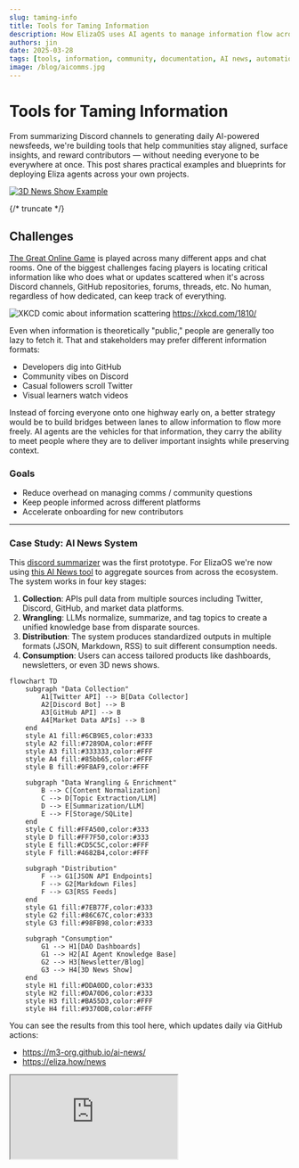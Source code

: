 ```yaml
---
slug: taming-info
title: Tools for Taming Information
description: How ElizaOS uses AI agents to manage information flow across platforms and keep communities aligned
authors: jin
date: 2025-03-28
tags: [tools, information, community, documentation, AI news, automation]
image: /blog/aicomms.jpg
---
```


# Tools for Taming Information

From summarizing Discord channels to generating daily AI-powered newsfeeds, we're building tools that help communities stay aligned, surface insights, and reward contributors — without needing everyone to be everywhere at once. This post shares practical examples and blueprints for deploying Eliza agents across your own projects.

[![3D News Show Example](/blog/aicomms.jpg)](/blog/aicomms.jpg)

{/* truncate */}

## Challenges

[The Great Online Game](https://www.notboring.co/p/the-great-online-game) is played across many different apps and chat rooms. One of the biggest challenges facing players is locating critical information like who does what or updates scattered when it's across Discord channels, GitHub repositories, forums, threads, etc. No human, regardless of how dedicated, can keep track of everything.

![XKCD comic about information scattering](/blog/xkcd1810.png)
https://xkcd.com/1810/

Even when information is theoretically "public," people are generally too lazy to fetch it. That and stakeholders may prefer different information formats:

- Developers dig into GitHub
- Community vibes on Discord
- Casual followers scroll Twitter
- Visual learners watch videos

Instead of forcing everyone onto one highway early on, a better strategy would be to build bridges between lanes to allow information to flow more freely. AI agents are the vehicles for that information, they carry the ability to meet people where they are to deliver important insights while preserving context.

### Goals

- Reduce overhead on managing comms / community questions
- Keep people informed across different platforms
- Accelerate onboarding for new contributors

---

### Case Study: AI News System

This [discord summarizer](https://github.com/elizaOS/discord-summarizer) was the first prototype. For ElizaOS we're now using [this AI News tool](https://github.com/bozp-pzob/ai-news) to aggregate sources from across the ecosystem. The system works in four key stages:

1. **Collection**: APIs pull data from multiple sources including Twitter, Discord, GitHub, and market data platforms.
2. **Wrangling**: LLMs normalize, summarize, and tag topics to create a unified knowledge base from disparate sources.
3. **Distribution**: The system produces standardized outputs in multiple formats (JSON, Markdown, RSS) to suit different consumption needs.
4. **Consumption**: Users can access tailored products like dashboards, newsletters, or even 3D news shows.

```mermaid
flowchart TD
    subgraph "Data Collection"
        A1[Twitter API] --> B[Data Collector]
        A2[Discord Bot] --> B
        A3[GitHub API] --> B
        A4[Market Data APIs] --> B
    end
    style A1 fill:#6CB9E5,color:#333
    style A2 fill:#7289DA,color:#FFF
    style A3 fill:#333333,color:#FFF
    style A4 fill:#85bb65,color:#FFF
    style B fill:#9F8AF9,color:#FFF

    subgraph "Data Wrangling & Enrichment"
        B --> C[Content Normalization]
        C --> D[Topic Extraction/LLM]
        D --> E[Summarization/LLM]
        E --> F[Storage/SQLite]
    end
    style C fill:#FFA500,color:#333
    style D fill:#FF7F50,color:#333
    style E fill:#CD5C5C,color:#FFF
    style F fill:#4682B4,color:#FFF

    subgraph "Distribution"
        F --> G1[JSON API Endpoints]
        F --> G2[Markdown Files]
        F --> G3[RSS Feeds]
    end
    style G1 fill:#7EB77F,color:#333
    style G2 fill:#86C67C,color:#333
    style G3 fill:#98FB98,color:#333

    subgraph "Consumption"
        G1 --> H1[DAO Dashboards]
        G1 --> H2[AI Agent Knowledge Base]
        G2 --> H3[Newsletter/Blog]
        G3 --> H4[3D News Show]
    end
    style H1 fill:#DDA0DD,color:#333
    style H2 fill:#DA70D6,color:#333
    style H3 fill:#BA55D3,color:#FFF
    style H4 fill:#9370DB,color:#FFF
```

You can see the results from this tool here, which updates daily via GitHub actions:

- https://m3-org.github.io/ai-news/
- https://eliza.how/news

<div className="responsive-iframe">
  <iframe
    src="https://www.youtube.com/embed/fIGoyaEd0Hw"
    title="YouTube video player"
    allow="accelerometer; autoplay; clipboard-write; encrypted-media; gyroscope; picture-in-picture"
    allowFullScreen
  />
</div>
Here's an example news clip: https://x.com/elizaOS/status/1880280863210106975

---

## Case Study: AI Assistants

Idk about you, but I hate seeing questions left hanging in tech support channels, especially when the answer can easily be found in the docs. It's a perfect opportunity to [eat our own dogfood](https://en.wikipedia.org/wiki/Eating_your_own_dog_food), experience and fix pain points firsthand, and showcase a powerful use case of AI agents to other devs.

[![jintern2](/blog/jintern.jpg)](/blog/jintern.jpg)

While we're analyzing tech support channels, we can identify gaps in docs based on common community questions which can then be addressed systematically. This may involve checking if any github issues or pull requests already address a question, and if not, then to help create an issue for it. Herein lies a powerful feedback loop:

- Aggregate & Analyze: Extract questions and answers, who is helping who (and if succesful), identify pain points, gather sentiment
- Clean & Enhance Data, Update docs, create bug reports
- RAG Knowledge: AI Agents giving automated responses to FAQ

You can now use [AI news](https://github.com/bozp-pzob/ai-news) to generate a summary, who helped who, FAQ, and action items analysis of a source for whatever time period you want - even historically!

[![image](/blog/ainews.jpg)](/blog/ainews.jpg)

We retroactively reward people who provided good answers to questions (we're using tip.cc) over a time period. Later people can reuse their tips when helping or asking for help from other people.

[![image](/blog/reward.jpg)](/blog/reward.jpg)

**Main Lesson: Treat the docs as first-class citizen of your project.**

Eliza AI agent assistants helping devs with common questions about elizaOS greatly benefit from good docs to provide more current and accurate information, which speeds up onboarding and lets developers stay focused on higher impact activities.

> Read [this guide](https://www.kapa.ai/blog/optimizing-technical-documentation-for-llms) on how to optimize technical docs for LLMs. Adding FAQ with answers in the docs enhances optimizes them for LLM use cases.

---

## Get Involved

In the future I want people to be able to install Eliza and be greeted by an agent that can help you setup, configure settings, create plugins, deploy, etc. For now I think our assistants need to be supervised until we're confident enough in their responses. I think we can speed things up by having the agent admit what they don't know the answer vs hallucinating, and to guide devs to the main community support channels when they're having difficulty.

If you want to collaborate with us, here's a few ideas:

- Answer people's questions in the coders / tech support channels on discord, it will get noticed :)
- Help with docs: go through pages, verify information with code, test the steps, create issues and PRs with fixes
- Collaborate with us on the [AI news aggregator](https://github.com/bozp-pzob/ai-news)
  - Generate new show ideas using the [output files](https://m3-org.github.io/ai-news/) from AI-news
  - Write a script that takes a week of daily logs and turns it into a newsletter or news show program
- Ingest docs into your Eliza agent as knowledge to onboard them then tinker with the character file to takee on a role in the DAO
  - Perhaps it can act as a scribe that summarizes chats
  - Lore keeper, community moderation, or social media marketer

### Links

- https://github.com/bozp-pzob/ai-news (aggregator tool)
  - https://m3-org.github.io/ai-news/ (data for elizaOS ecosystem)
- https://github.com/elizaOS/knowledge (for eliza RAG knowledge)
- https://www.kapa.ai/blog/optimizing-technical-documentation-for-llms
- https://x.com/dankvr/status/1884417610420474199 (update 1/28/25)
- https://x.com/dankvr/status/1880050455226827246 (update 1/16/25)
